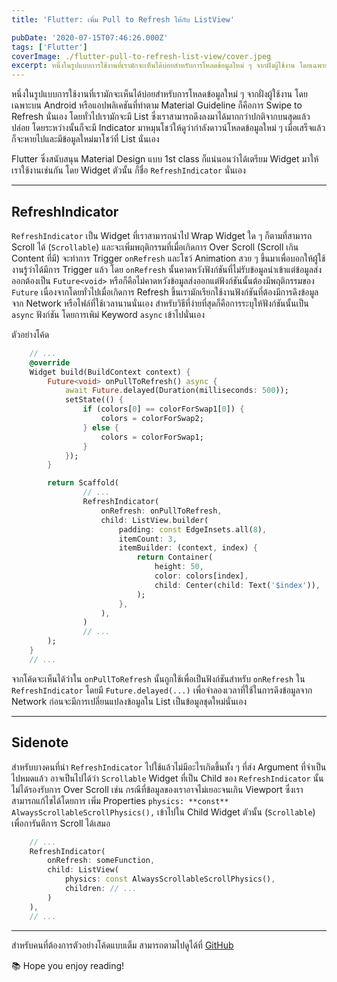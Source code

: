 ```yaml
---
title: 'Flutter: เพิ่ม Pull to Refresh ให้กับ ListView'

pubDate: '2020-07-15T07:46:26.000Z'
tags: ['Flutter']
coverImage: ./flutter-pull-to-refresh-list-view/cover.jpeg
excerpt: หนึ่งในรูปแบบการใช้งานที่เรามักจะเห็นได้บ่อยสำหรับการโหลดข้อมูลใหม่ ๆ จากฝั่งผู้ใช้งาน โดยเฉพาะบน Android หรือแอปพลิเคชันที่ทำตาม Material Guideline ก็คือการ Swipe to Refresh นั่นเอง โดยทั่วไปเรามักจะมี List ซึ่งเราสามารถดึงลงมาได้มากกว่าปกติจากบนสุดแล้วปล่อย โดยระหว่างนั้นก็จะมี Indicator มาหมุนโชว์ให้ดูว่ากำลังดาวน์โหลดข้อมูลใหม่ ๆ เมื่อเสร็จแล้วก็จะหายไปและมีข้อมูลใหม่มาโชว์ที่ List นั่นเอง
---
```



หนึ่งในรูปแบบการใช้งานที่เรามักจะเห็นได้บ่อยสำหรับการโหลดข้อมูลใหม่ ๆ จากฝั่งผู้ใช้งาน โดยเฉพาะบน Android หรือแอปพลิเคชันที่ทำตาม Material Guideline ก็คือการ Swipe to Refresh นั่นเอง โดยทั่วไปเรามักจะมี List ซึ่งเราสามารถดึงลงมาได้มากกว่าปกติจากบนสุดแล้วปล่อย โดยระหว่างนั้นก็จะมี Indicator มาหมุนโชว์ให้ดูว่ากำลังดาวน์โหลดข้อมูลใหม่ ๆ เมื่อเสร็จแล้วก็จะหายไปและมีข้อมูลใหม่มาโชว์ที่ List นั่นเอง

Flutter ซึ่งสนับสนุน Material Design แบบ 1st class ก็แน่นอนว่าได้เตรียม Widget มาให้เราใช้งานเช่นกัน โดย Widget ตัวนั้น ก็ชื่อ `RefreshIndicator` นั่นเอง

---

## RefreshIndicator

`RefreshIndicator` เป็น Widget ที่เราสามารถนำไป Wrap Widget ใด ๆ ก็ตามที่สามารถ Scroll ได้ (`Scrollable`) และจะเพิ่มพฤติกรรมที่เมื่อเกิดการ Over Scroll (Scroll เกิน Content ที่มี) จะทำการ Trigger `onRefresh` และโชว์ Animation สวย ๆ ขึ้นมาเพื่อบอกให้ผู้ใช้งานรู้ว่าได้มีการ Trigger แล้ว โดย `onRefresh` นั้นคาดหวังฟังก์ชันที่ไม่รับข้อมูลนำเข้าแต่ข้อมูลส่งออกต้องเป็น `Future<void>` หรือก็คือไม่คาดหวังข้อมูลส่งออกแต่ฟังก์ชันนั้นต้องมีพฤติกรรมของ `Future` เนื่องจากโดยทั่วไปเมื่อเกิดการ Refresh ขึ้นเรามักเรียกใช้งานฟังก์ชันที่ต้องมีการดึงข้อมูลจาก Network หรือไฟล์ที่ใช้เวลานานนั่นเอง สำหรับวิธีที่ง่ายที่สุดก็คือการระบุให้ฟังก์ชันนั้นเป็น `async` ฟังก์ชัน โดยการเพิม่ Keyword `async` เข้าไปนั่นเอง

ตัวอย่างโค้ด

```dart
    // ...
    @override
    Widget build(BuildContext context) {
    	Future<void> onPullToRefresh() async {
    		await Future.delayed(Duration(milliseconds: 500));
    		setState(() {
    			if (colors[0] == colorForSwap1[0]) {
    				colors = colorForSwap2;
    			} else {
    				colors = colorForSwap1;
    			}
    		});
    	}

    	return Scaffold(
                // ...
                RefreshIndicator(
                    onRefresh: onPullToRefresh,
                    child: ListView.builder(
                        padding: const EdgeInsets.all(8),
                        itemCount: 3,
                        itemBuilder: (context, index) {
                            return Container(
                                height: 50,
                                color: colors[index],
                                child: Center(child: Text('$index')),
                            );
                        },
                    ),
                )
                // ...
    	);
    }
    // ...
```

จากโค้ดจะเห็นได้ว่าใน `onPullToRefresh` นั้นถูกใช้เพื่อเป็นฟังก์ชันสำหรับ `onRefresh` ใน `RefreshIndicator` โดยมี `Future.delayed(...)` เพื่อจำลองเวลาที่ใช้ในการดึงข้อมูลจาก Network ก่อนจะมีการเปลี่ยนแปลงข้อมูลใน List เป็นข้อมูลชุดใหม่นั่นเอง

---

## Sidenote

สำหรับบางคนที่นำ `RefreshIndicator` ไปใช้แล้วไม่มีอะไรเกิดขึ้นทั้ง ๆ ที่ส่ง Argument ที่จำเป็นไปหมดแล้ว อาจเป็นไปได้ว่า `Scrollable` Widget ที่เป็น Child ของ `RefreshIndicator` นั้นไม่ได้รองรับการ Over Scroll เช่น กรณีที่ข้อมูลของเราอาจไม่เยอะจนเกิน Viewport ซึ่งเราสามารถแก้ไขได้โดยการ เพิ่ม Properties `physics: **const** AlwaysScrollableScrollPhysics(),` เข้าไปใน Child Widget ตัวนั้น (`Scrollable`) เพื่อการันตีการ Scroll ได้เสมอ

```dart
    // ...
    RefreshIndicator(
    	onRefresh: someFunction,
    	child: ListView(
    		physics: const AlwaysScrollableScrollPhysics(),
    		children: // ...
    	)
    ),
    // ...
```

---

สำหรับคนที่ต้องการตัวอย่างโค้ดแบบเต็ม สามารถตามไปดูได้ที่ [GitHub](https://github.com/Pittawat2542/flutter_pull_refresh_example)

<Callout type="tip" title="Thanks for reading">
  📚 Hope you enjoy reading!
</Callout>
